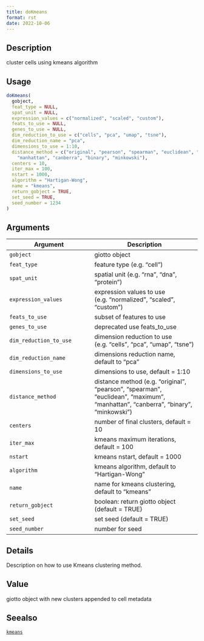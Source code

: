 ```yaml
--- 
title: doKmeans 
format: rst 
date: 2022-10-06 
--- 
```


## Description

cluster cells using kmeans algorithm


## Usage

```r
doKmeans(
  gobject,
  feat_type = NULL,
  spat_unit = NULL,
  expression_values = c("normalized", "scaled", "custom"),
  feats_to_use = NULL,
  genes_to_use = NULL,
  dim_reduction_to_use = c("cells", "pca", "umap", "tsne"),
  dim_reduction_name = "pca",
  dimensions_to_use = 1:10,
  distance_method = c("original", "pearson", "spearman", "euclidean", "maximum",
    "manhattan", "canberra", "binary", "minkowski"),
  centers = 10,
  iter_max = 100,
  nstart = 1000,
  algorithm = "Hartigan-Wong",
  name = "kmeans",
  return_gobject = TRUE,
  set_seed = TRUE,
  seed_number = 1234
)
```


## Arguments

Argument      |Description
------------- |----------------
`gobject`     |     giotto object
`feat_type`     |     feature type (e.g. "cell")
`spat_unit`     |     spatial unit (e.g. "rna", "dna", "protein")
`expression_values`     |     expression values to use (e.g. "normalized", "scaled", "custom")
`feats_to_use`     |     subset of features to use
`genes_to_use`     |     deprecated use feats_to_use
`dim_reduction_to_use`     |     dimension reduction to use (e.g. "cells", "pca", "umap", "tsne")
`dim_reduction_name`     |     dimensions reduction name, default to "pca"
`dimensions_to_use`     |     dimensions to use, default = 1:10
`distance_method`     |     distance method (e.g. "original", "pearson", "spearman", "euclidean", "maximum", "manhattan", "canberra", "binary", "minkowski")
`centers`     |     number of final clusters, default = 10
`iter_max`     |     kmeans maximum iterations, default = 100
`nstart`     |     kmeans nstart, default = 1000
`algorithm`     |     kmeans algorithm, default to "Hartigan-Wong"
`name`     |     name for kmeans clustering, default to "kmeans"
`return_gobject`     |     boolean: return giotto object (default = TRUE)
`set_seed`     |     set seed (default = TRUE)
`seed_number`     |     number for seed


## Details

Description on how to use Kmeans clustering method.


## Value

giotto object with new clusters appended to cell metadata


## Seealso

[`kmeans`](#kmeans)


